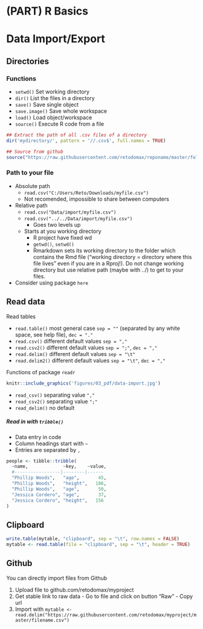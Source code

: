 # (PART) R Basics {-} 

# Data Import/Export

## Directories

### Functions

* `setwd()` Set working directory
* `dir()` List the files in a directory
* `save()` Save single object
* `save.image()` Save whole workspace
* `load()` Load object/workspace
* `source()` Execute R code from a file

```r
## Extract the path of all .csv files of a directory
dir('mydirectory/', pattern = '//.csv$', full.names = TRUE)
```

```r
## Source from github
source("https://raw.githubusercontent.com/retodomax/reponame/master/foldername/filename.R")
```


### Path to your file

* Absolute path
    - `read.csv("C:/Users/Reto/Downloads/myfile.csv")`
    - Not recomended, impossible to share between computers
* Relative path
    - `read.csv("Data/import/myfile.csv")`
    - `read.csv("../../Data/import/myfile.csv")`
        * Goes two levels up
    - Starts at you working directory
        * R project have fixed wd
        * `getwd()`, `setwd()`
        * Rmarkdown sets its working directory to the folder which contains the Rmd file (“working directory = directory where this file lives” even if you are in a Rproj!). Do not change working directory but use relative path (maybe with ../) to get to your files.
* Consider using package `here`


## Read data

Read tables

* `read.table()` most general case `sep = ""` (separated by any white space, see help file), `dec = "."`
* `read.csv()` different default values `sep = ","`
* `read.csv2()` different default values `sep = ";"`, `dec = ","`
* `read.delim()` different default values `sep = "\t"`
* `read.delim2()` different default values `sep = "\t"`, `dec = ","`

Functions of package `readr`

<a href="figures/03_pdf/data-import.pdf" target="_blank"> 
```r
knitr::include_graphics('figures/03_pdf/data-import.jpg')
```
</a>

* `read_csv()` separating value `","`
* `read_csv2()` separating value `";"`
* `read_delim()` no default

##### Read in with `tribble()` {-}
* Data entry in code
* Column headings start with `~`
* Entries are separated by `,`

```r
people <- tibble::tribble(
  ~name,             ~key,    ~value,
  #-----------------|--------|------
  "Phillip Woods",   "age",       45,
  "Phillip Woods",   "height",   186,
  "Phillip Woods",   "age",       50,
  "Jessica Cordero", "age",       37,
  "Jessica Cordero", "height",   156
)
```



## Clipboard

```r
write.table(mytable, "clipboard", sep = "\t", row.names = FALSE)
mytable <- read.table(file = "clipboard", sep = "\t", header = TRUE)
```


## Github

You can directly import files from Github

1) Upload file to github.com/retodomax/myproject
2) Get stable link to raw data
        - Go to file and click on button "Raw"
        - Copy url
3) Import with `mytable <- read.delim("https://raw.githubusercontent.com/retodomax/myproject/master/filename.csv")`




